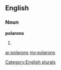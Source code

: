 ==English==

===Noun===
'''polarons'''

# {{plural of|[[polaron]]}}

[[Category:English plurals]]

[[ar:polarons]]
[[my:polarons]]
